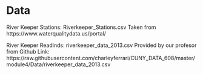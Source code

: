 # Data

River Keeper Stations: Riverkeeper_Stations.csv
Taken from https://www.waterqualitydata.us/portal/

River Keeper Readinds: riverkeeper_data_2013.csv
Provided by our profesor from Github Link: https://raw.githubusercontent.com/charleyferrari/CUNY_DATA_608/master/module4/Data/riverkeeper_data_2013.csv
